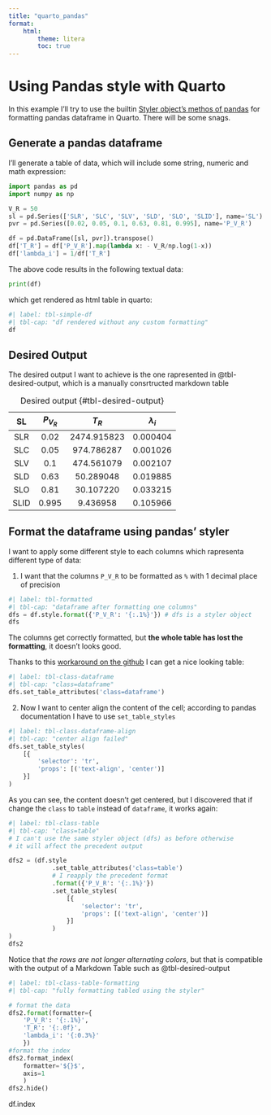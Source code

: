 ```yaml
---
title: "quarto_pandas"
format:
    html:
        theme: litera
        toc: true
---
```


# Using Pandas style with Quarto

In this example I'll try to use the builtin [Styler object's methos of pandas](https://pandas.pydata.org/docs/reference/style.html) for formatting pandas dataframe in Quarto. There will be some snags.

## Generate a pandas dataframe

I'll generate a table of data, which will include some string, numeric and math expression:

```python
import pandas as pd
import numpy as np

V_R = 50
sl = pd.Series(['SLR', 'SLC', 'SLV', 'SLD', 'SLO', 'SLID'], name='SL')
pvr = pd.Series([0.02, 0.05, 0.1, 0.63, 0.81, 0.995], name='P_V_R')

df = pd.DataFrame([sl, pvr]).transpose()
df['T_R'] = df['P_V_R'].map(lambda x: - V_R/np.log(1-x))
df['lambda_i'] = 1/df['T_R']
```

The above code results in the following textual data:

```python
print(df)
```

which get rendered as html table in quarto:

```python
#| label: tbl-simple-df
#| tbl-cap: "df rendered without any custom formatting"
df
```

## Desired Output

The desired output I want to achieve is the one rapresented in @tbl-desired-output, which is a manually consrtructed markdown table

|   SL | $P_{V_R}$ |         $T_R$ | $\lambda_i$ |
|:---:|:---:|:---:|:---:|
|  SLR |  0.02 | 2474.915823 | 0.000404 |
|  SLC |  0.05 |  974.786287 | 0.001026 |
|  SLV |   0.1 |  474.561079 | 0.002107 |
|  SLD |  0.63 |   50.289048 | 0.019885 |
|  SLO |  0.81 |   30.107220 | 0.033215 |
| SLID | 0.995 |    9.436958 | 0.105966 |
: Desired output {#tbl-desired-output}

## Format the dataframe using pandas' styler

I want to apply some different style to each columns which rapresenta different type of data:

(@) I want that the columns `P_V_R` to be formatted as `%` with 1 decimal place of precision

```python
#| label: tbl-formatted
#| tbl-cap: "dataframe after formatting one columns"
dfs = df.style.format({'P_V_R': '{:.1%}'}) # dfs is a styler object
dfs
```

The columns get correctly formatted, but **the whole table has lost the formatting**, it doesn't looks good. 

Thanks to this [workaround on the github](https://github.com/quarto-dev/quarto-cli/issues/2513#issuecomment-1252684317) I can get a nice looking table:

```python
#| label: tbl-class-dataframe
#| tbl-cap: "class=dataframe"
dfs.set_table_attributes('class=dataframe')
```

(@) Now I want to center align the content of the cell; according to pandas documentation I have to use `set_table_styles`

```python
#| label: tbl-class-dataframe-align
#| tbl-cap: "center align failed"
dfs.set_table_styles(
    [{
        'selector': 'tr',
        'props': [('text-align', 'center')]
    }]
)
```

As you can see, the content doesn't get centered, but I discovered that if change the `class` to `table` instead of `dataframe`, it works again:


```python
#| label: tbl-class-table
#| tbl-cap: "class=table"
# I can't use the same styler object (dfs) as before otherwise
# it will affect the precedent output

dfs2 = (df.style
            .set_table_attributes('class=table')
            # I reapply the precedent format 
            .format({'P_V_R': '{:.1%}'})
            .set_table_styles(
                [{
                    'selector': 'tr',
                    'props': [('text-align', 'center')]
                }]
            )
)
dfs2
```
Notice that *the rows are not longer alternating colors*, but that is compatible with the output of a Markdown Table such as @tbl-desired-output

```python
#| label: tbl-class-table-formatting
#| tbl-cap: "fully formatting tabled using the styler"

# format the data
dfs2.format(formatter={
    'P_V_R': '{:.1%}',
    'T_R': '{:.0f}',
    'lambda_i': '{:0.3%}'
    })
#format the index
dfs2.format_index(
    formatter='${}$',
    axis=1
    )
dfs2.hide()

```

df.index

